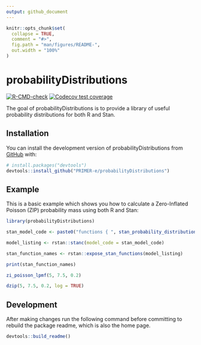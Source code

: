 ```yaml
---
output: github_document
---
```


<!-- README.md is generated from README.Rmd. 
     Please edit that file and use `devtools::build_readme()` to rebuild README.md -->

```r
knitr::opts_chunk$set(
  collapse = TRUE,
  comment = "#>",
  fig.path = "man/figures/README-",
  out.width = "100%"
)
```

# probabilityDistributions

<!-- badges: start -->
[![R-CMD-check](https://github.com/PRIMER-e/probabilityDistributions/workflows/R-CMD-check/badge.svg)](https://github.com/PRIMER-e/probabilityDistributions/actions)
[![Codecov test coverage](https://codecov.io/gh/PRIMER-e/probabilityDistributions/branch/main/graph/badge.svg)](https://app.codecov.io/gh/PRIMER-e/probabilityDistributions?branch=main)
<!-- badges: end -->

The goal of probabilityDistributions is to provide a library of useful
probability distributions for both R and Stan.

## Installation

You can install the development version of probabilityDistributions from [GitHub](https://github.com/) with:

``` r
# install.packages("devtools")
devtools::install_github("PRIMER-e/probabilityDistributions")
```

## Example

This is a basic example which shows you how to calculate a Zero-Inflated
Poisson (ZIP) probability mass using both R and Stan:

```r
library(probabilityDistributions)

stan_model_code <- paste0("functions { ", stan_probability_distribution("zi_poisson_lpmf"), " }")

model_listing <- rstan::stanc(model_code = stan_model_code)

stan_function_names <- rstan::expose_stan_functions(model_listing)

print(stan_function_names)

zi_poisson_lpmf(5, 7.5, 0.2)

dzip(5, 7.5, 0.2, log = TRUE)
```

## Development

After making changes run the following command before committing to rebuild
the package readme, which is also the home page.

```r
devtools::build_readme()
```
